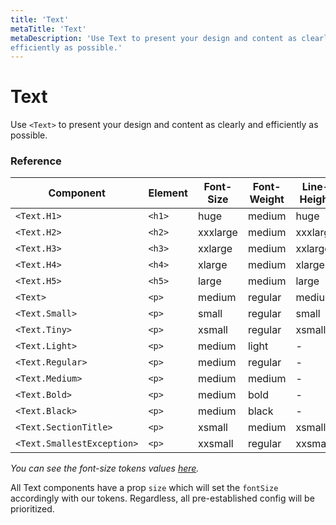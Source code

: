 ```yaml
---
title: 'Text'
metaTitle: 'Text'
metaDescription: 'Use Text to present your design and content as clearly and 
efficiently as possible.'
---
```



# Text

Use `<Text>` to present your design and content as clearly and efficiently as
possible.

### Reference

| **Component**                | **Element** | **Font-Size** | **Font-Weight** | **Line-Height** |
| ---------------------------- | ----------- | ------------- | --------------- | --------------- |
| `<Text.H1>`                  | `<h1>`      | huge          | medium          | huge            |
| `<Text.H2>`                  | `<h2>`      | xxxlarge      | medium          | xxxlarge        |
| `<Text.H3>`                  | `<h3>`      | xxlarge       | medium          | xxlarge         |
| `<Text.H4>`                  | `<h4>`      | xlarge        | medium          | xlarge          |
| `<Text.H5>`                  | `<h5>`      | large         | medium          | large           |
| `<Text>`                     | `<p>`       | medium        | regular         | medium          |
| `<Text.Small>`               | `<p>`       | small         | regular         | small           |
| `<Text.Tiny>`                | `<p>`       | xsmall        | regular         | xsmall          |
| `<Text.Light>`               | `<p>`       | medium        | light           | -               |
| `<Text.Regular>`             | `<p>`       | medium        | regular         | -               |
| `<Text.Medium>`              | `<p>`       | medium        | medium          | -               |
| `<Text.Bold>`                | `<p>`       | medium        | bold            | -               |
| `<Text.Black>`               | `<p>`       | medium        | black           | -               |
| `<Text.SectionTitle>`        | `<p>`       | xsmall        | medium          | xsmall          |
| `<Text.SmallestException>`   | `<p>`       | xxsmall       | regular         | xxsmall         |

_You can see the font-size tokens values
[here](https://gympass.github.io/yoga/guidelines/tokens/font-sizes)._

All Text components have a prop `size` which will set the `fontSize` accordingly 
with our tokens. Regardless, all pre-established config will be prioritized.

<TabbedView>
  <Tab title="Web">
    <TextWeb />
  </Tab>

  <Tab title="Native">
    <TextNative />
  </Tab>
</TabbedView>
